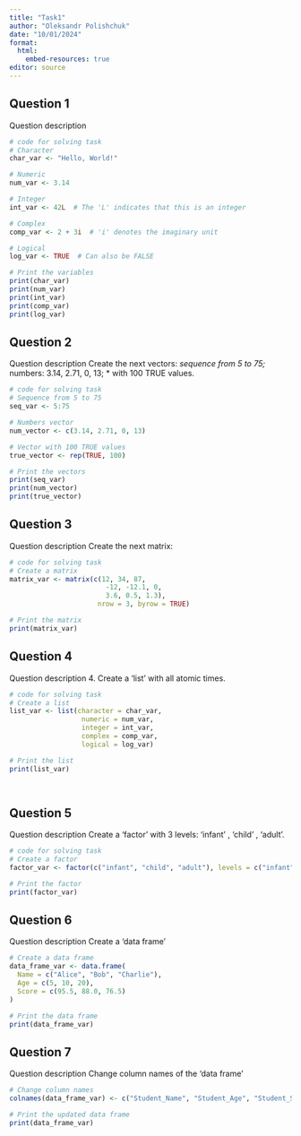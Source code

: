 ---
title: "Task1"
author: "Oleksandr Polishchuk"
date: "10/01/2024"
format:
  html:
    embed-resources: true
editor: source
---

## Question 1 

Question description

```{r}
# code for solving task
# Character
char_var <- "Hello, World!"

# Numeric
num_var <- 3.14

# Integer
int_var <- 42L  # The 'L' indicates that this is an integer

# Complex
comp_var <- 2 + 3i  # 'i' denotes the imaginary unit

# Logical
log_var <- TRUE  # Can also be FALSE

# Print the variables
print(char_var)
print(num_var)
print(int_var)
print(comp_var)
print(log_var)

```


## Question 2

Question description Create the next vectors: *sequence from 5 to 75; * numbers: 3.14, 2.71, 0, 13; * with 100 TRUE values.

```{r}
# code for solving task
# Sequence from 5 to 75
seq_var <- 5:75

# Numbers vector
num_vector <- c(3.14, 2.71, 0, 13)

# Vector with 100 TRUE values
true_vector <- rep(TRUE, 100)

# Print the vectors
print(seq_var)
print(num_vector)
print(true_vector)

```


## Question 3 

Question description Create the next matrix:

```{r}
# code for solving task
# Create a matrix
matrix_var <- matrix(c(12, 34, 87, 
                        -12, -12.1, 0, 
                        3.6, 0.5, 1.3), 
                      nrow = 3, byrow = TRUE)

# Print the matrix
print(matrix_var)

```
## Question 4

Question description
4. Create a 'list' with all atomic times.

```{r}
# code for solving task
# Create a list
list_var <- list(character = char_var, 
                  numeric = num_var, 
                  integer = int_var, 
                  complex = comp_var, 
                  logical = log_var)

# Print the list
print(list_var)

  
```

## Question 5

Question description
Create a 'factor' with 3 levels: 'infant' , 'child' , 'adult'.

```{r}
# code for solving task
# Create a factor
factor_var <- factor(c("infant", "child", "adult"), levels = c("infant", "child", "adult"))

# Print the factor
print(factor_var)

```

## Question 6

Question description
Create a 'data frame'

```{r}
# Create a data frame
data_frame_var <- data.frame(
  Name = c("Alice", "Bob", "Charlie"),
  Age = c(5, 10, 20),
  Score = c(95.5, 88.0, 76.5)
)

# Print the data frame
print(data_frame_var)

```

## Question 7

Question description
Change column names of the 'data frame'

```{r}
# Change column names
colnames(data_frame_var) <- c("Student_Name", "Student_Age", "Student_Score")

# Print the updated data frame
print(data_frame_var)

```




